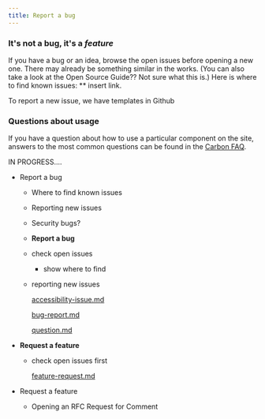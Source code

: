 ```yaml
---
title: Report a bug
---
```


### It's not a bug, it's a *feature*

If you have a bug or an idea, browse the open issues before opening a new one. There may already be something similar in the works. (You can also take a look at the Open Source Guide?? Not sure what this is.) Here is where to find known issues: ** insert link.

To report a new issue, we have templates in Github 

### Questions about usage
If you have a question about how to use a particular component on the site, answers to the most common questions can be found in the [Carbon FAQ](faq). 

IN PROGRESS....


- Report a bug

    - Where to find known issues
    - Reporting new issues
    - Security bugs?



    - **Report a bug**
    - check open issues
        - show where to find
    - reporting new issues

        [accessibility-issue.md](https://www.notion.so/148052df727545d09d722ea1c29f0846)

        [bug-report.md](https://www.notion.so/011906ec79de4f93b5c2a32926056d72)

        [question.md](https://www.notion.so/0c029335ac474088913cda13141d12f7)



- **Request a feature**
    - check open issues first

        [feature-request.md](https://www.notion.so/6e0295d6ea9c4ee88bd0371e22bdd7e0)


    

- Request a feature

    - Opening an RFC Request for Comment

